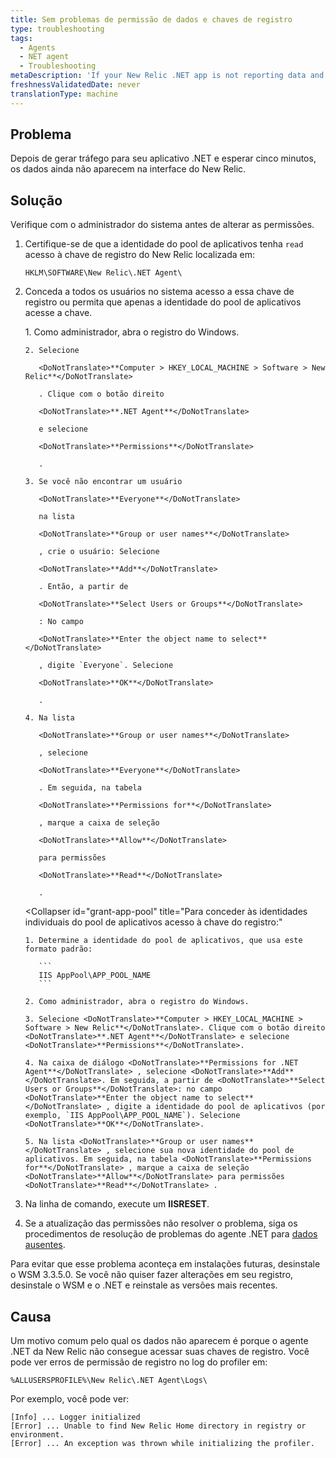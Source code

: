 ```yaml
---
title: Sem problemas de permissão de dados e chaves de registro
type: troubleshooting
tags:
  - Agents
  - NET agent
  - Troubleshooting
metaDescription: 'If your New Relic .NET app is not reporting data and you see permissions errors for registry keys, follow these troubleshooting procedures.'
freshnessValidatedDate: never
translationType: machine
---
```


## Problema

Depois de gerar tráfego para seu aplicativo .NET e esperar cinco minutos, os dados ainda não aparecem na interface do New Relic.

## Solução

<Callout variant="important">
  Verifique com o administrador do sistema antes de alterar as permissões.
</Callout>

1. Certifique-se de que a identidade do pool de aplicativos tenha `read` acesso à chave de registro do New Relic localizada em:

   ```
   HKLM\SOFTWARE\New Relic\.NET Agent\
   ```

2. Conceda a todos os usuários no sistema acesso a essa chave de registro ou permita que apenas a identidade do pool de aplicativos acesse a chave.

   <CollapserGroup>
     <Collapser
       id="grant-everyone"
       title="Para conceder ao usuário Todos acesso à chave de registro:"
     >
       1. Como administrador, abra o registro do Windows.

       2. Selecione

          <DoNotTranslate>**Computer > HKEY_LOCAL_MACHINE > Software > New Relic**</DoNotTranslate>

          . Clique com o botão direito

          <DoNotTranslate>**.NET Agent**</DoNotTranslate>

          e selecione

          <DoNotTranslate>**Permissions**</DoNotTranslate>

          .

       3. Se você não encontrar um usuário

          <DoNotTranslate>**Everyone**</DoNotTranslate>

          na lista

          <DoNotTranslate>**Group or user names**</DoNotTranslate>

          , crie o usuário: Selecione

          <DoNotTranslate>**Add**</DoNotTranslate>

          . Então, a partir de

          <DoNotTranslate>**Select Users or Groups**</DoNotTranslate>

          : No campo

          <DoNotTranslate>**Enter the object name to select**</DoNotTranslate>

          , digite `Everyone`. Selecione

          <DoNotTranslate>**OK**</DoNotTranslate>

          .

       4. Na lista

          <DoNotTranslate>**Group or user names**</DoNotTranslate>

          , selecione

          <DoNotTranslate>**Everyone**</DoNotTranslate>

          . Em seguida, na tabela

          <DoNotTranslate>**Permissions for**</DoNotTranslate>

          , marque a caixa de seleção

          <DoNotTranslate>**Allow**</DoNotTranslate>

          para permissões

          <DoNotTranslate>**Read**</DoNotTranslate>

          .
     </Collapser>

     <Collapser
       id="grant-app-pool"
       title="Para conceder às identidades individuais do pool de aplicativos acesso à chave do registro:"
     >
       1. Determine a identidade do pool de aplicativos, que usa este formato padrão:

          ```
          IIS AppPool\APP_POOL_NAME
          ```

       2. Como administrador, abra o registro do Windows.

       3. Selecione <DoNotTranslate>**Computer > HKEY_LOCAL_MACHINE > Software > New Relic**</DoNotTranslate>. Clique com o botão direito <DoNotTranslate>**.NET Agent**</DoNotTranslate> e selecione <DoNotTranslate>**Permissions**</DoNotTranslate>.

       4. Na caixa de diálogo <DoNotTranslate>**Permissions for .NET Agent**</DoNotTranslate> , selecione <DoNotTranslate>**Add**</DoNotTranslate>. Em seguida, a partir de <DoNotTranslate>**Select Users or Groups**</DoNotTranslate>: no campo <DoNotTranslate>**Enter the object name to select**</DoNotTranslate> , digite a identidade do pool de aplicativos (por exemplo, `IIS AppPool\APP_POOL_NAME`). Selecione <DoNotTranslate>**OK**</DoNotTranslate>.

       5. Na lista <DoNotTranslate>**Group or user names**</DoNotTranslate> , selecione sua nova identidade do pool de aplicativos. Em seguida, na tabela <DoNotTranslate>**Permissions for**</DoNotTranslate> , marque a caixa de seleção <DoNotTranslate>**Allow**</DoNotTranslate> para permissões <DoNotTranslate>**Read**</DoNotTranslate> .
     </Collapser>
   </CollapserGroup>

3. Na linha de comando, execute um <DoNotTranslate>**IISRESET**</DoNotTranslate>.

4. Se a atualização das permissões não resolver o problema, siga os procedimentos de resolução de problemas do agente .NET para [dados ausentes](/docs/agents/net-agent/troubleshooting/no-data-appears-net).

<Callout variant="tip">
  Para evitar que esse problema aconteça em instalações futuras, desinstale o WSM 3.3.5.0. Se você não quiser fazer alterações em seu registro, desinstale o WSM e o .NET e reinstale as versões mais recentes.
</Callout>

## Causa

Um motivo comum pelo qual os dados não aparecem é porque o agente .NET da New Relic não consegue acessar suas chaves de registro. Você pode ver erros de permissão de registro no log do profiler em:

```
%ALLUSERSPROFILE%\New Relic\.NET Agent\Logs\
```

Por exemplo, você pode ver:

```
[Info] ... Logger initialized
[Error] ... Unable to find New Relic Home directory in registry or environment.
[Error] ... An exception was thrown while initializing the profiler.
```